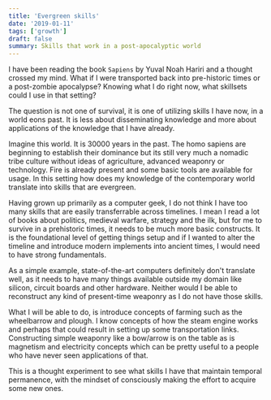 ```yaml
---
title: 'Evergreen skills'
date: '2019-01-11'
tags: ['growth']
draft: false
summary: Skills that work in a post-apocalyptic world
---
```


I have been reading the book `Sapiens` by Yuval Noah Hariri and a thought crossed my mind. What if I were transported back into pre-historic times or a post-zombie apocalypse? Knowing what I do right now, what skillsets could I use in that setting?

The question is not one of survival, it is one of utilizing skills I have now, in a world eons past. It is less about disseminating knowledge and more about applications of the knowledge that I have already.

Imagine this world. It is 30000 years in the past. The homo sapiens are beginning to establish their dominance but its still very much a nomadic tribe culture without ideas of agriculture, advanced weaponry or technology. Fire is already present and some basic tools are available for usage. In this setting how does my knowledge of the contemporary world translate into skills that are evergreen.

Having grown up primarily as a computer geek, I do not think I have too many skills that are easily transferrable across timelines. I mean I read a lot of books about politics, medieval warfare, strategy and the ilk, but for me to survive in a prehistoric times, it needs to be much more basic constructs. It is the foundational level of getting things setup and if I wanted to alter the timeline and introduce modern implements into ancient times, I would need to have strong fundamentals.

As a simple example, state-of-the-art computers definitely don't translate well, as it needs to have many things available outside my domain like silicon, circuit boards and other hardware. Neither would I be able to reconstruct any kind of present-time weaponry as I do not have those skills.

What I will be able to do, is introduce concepts of farming such as the wheelbarrow and plough. I know concepts of how the steam engine works and perhaps that could result in setting up some transportation links. Constructing simple weaponry like a bow/arrow is on the table as is magnetism and electricity concepts which can be pretty useful to a people who have never seen applications of that.

This is a thought experiment to see what skills I have that maintain temporal permanence, with the mindset of consciously making the effort to acquire some new ones.
